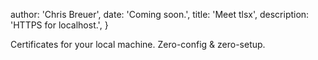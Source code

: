 
  author: 'Chris Breuer',
  date: 'Coming soon.',
  title: 'Meet tlsx',
  description: 'HTTPS for localhost.',
}


Certificates for your local machine. Zero-config & zero-setup.